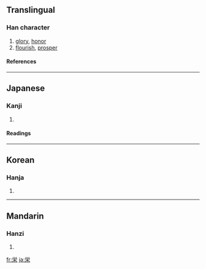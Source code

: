 {{see|榮}}

==Translingual==
===Han character===
{{Han char|rn=75|rad=木|as=05|sn=9|four=|canj=火月木 (FBD)}}
# [[glory]], [[honor]]
# [[flourish]], [[prosper]]
====References====
{{Han ref|kx=0521.121|dkj=14687|hdz=21188.091|uh=6804|ud=26628}}

----
==Japanese==
===Kanji===
{{ja-kanji|grade=4|rs=木05}}
# {{defn|Japanese}} 
====Readings====
{{ja-readings|on=[[えい]] (ei), [[よう]] (yō)|kun=[[さかえる]] (sakaeru), [[はえる]] (haeru), [[さかえ]] (sakae)}}

----
==Korean==
===Hanja===
{{ko-hanja|hangeul=영|eumhun=|rv=yeong|mr=yŏng|y=yeng}}
# {{defn|Korean}}

----
==Mandarin==
===Hanzi===
{{cmn-hanzi|pin=[[róng]] ([[rong2]])|wg=jung<sup>2</sup>}}
# {{defn|Mandarin}}

[[fr:栄]]
[[ja:栄]]